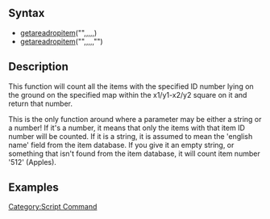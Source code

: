 == Syntax ==
* [[getareadropitem]]("<map name>",<x1>,<y1>,<x2>,<y2>,<item id>)
* [[getareadropitem]]("<map name>",<x1>,<y1>,<x2>,<y2>,"<item name>")


== Description ==
This function will count all the items with the specified ID number lying on the ground on the specified map within the x1/y1-x2/y2 square on it and return that number.

This is the only function around where a parameter may be either a string or a number! If it's a number, it means that only the items with that item ID number will be counted. If it is a string, it is assumed to mean the 'english name' field from the item database. If you give it an empty string, or something that isn't found from the item database, it will count item number '512' (Apples).


== Examples ==

[[Category:Script Command]]